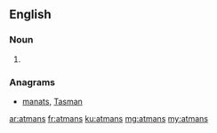 ==English==

===Noun===
{{head|en}}

# {{plural of|atman}}

===Anagrams===
* [[manats#English|manats]], [[Tasman#English|Tasman]]

[[ar:atmans]]
[[fr:atmans]]
[[ku:atmans]]
[[mg:atmans]]
[[my:atmans]]